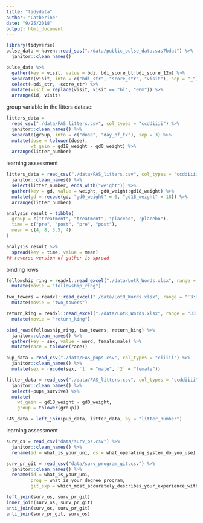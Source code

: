 ```yaml
---
title: "tidydata"
author: "Catherine"
date: "9/25/2018"
output: html_document
---
```


```r
library(tidyverse)
pulse_data = haven::read_sas("./data/public_pulse_data.sas7bdat") %>%
  janitor::clean_names()
```

```r
pulse_data %>% 
  gather(key = visit, value = bdi, bdi_score_bl:bdi_score_12m) %>%
  separate(visit, into = c("bdi_str", "score_str", "visit"), sep = "_") %>% 
  select(-bdi_str, -score_str) %>% 
  mutate(visit = replace(visit, visit == "bl", "00m")) %>% 
  arrange(id, visit)
```

group variable in the litters datase:

```r

litters_data = 
  read_csv("./data/FAS_litters.csv", col_types = "ccddiiii") %>% 
  janitor::clean_names() %>%
  separate(group, into = c("dose", "day_of_tx"), sep = 3) %>%
  mutate(dose = tolower(dose),
         wt_gain = gd18_weight - gd0_weight) %>%
  arrange(litter_number)
```
learning assessment

```r
litters_data = read_csv("./data/FAS_litters.csv", col_types = "ccddiiii") %>% 
  janitor::clean_names() %>%
  select(litter_number, ends_with("weight")) %>% 
  gather(key = gd, value = weight, gd0_weight:gd18_weight) %>% 
  mutate(gd = recode(gd, "gd0_weight" = 0, "gd18_weight" = 18)) %>% 
  arrange(litter_number)

```

```r
analysis_result = tibble(
  group = c("treatment", "treatment", "placebo", "placebo"),
  time = c("pre", "post", "pre", "post"),
  mean = c(4, 8, 3.5, 4)
)

```
```r
analysis_result %>% 
  spread(key = time, value = mean)
## reverse version of gather is spread
```
binding rows
```r
fellowship_ring = readxl::read_excel("./data/LotR_Words.xlsx", range = "B3:D6") %>%
  mutate(movie = "fellowship_ring")

two_towers = readxl::read_excel("./data/LotR_Words.xlsx", range = "F3:H6") %>%
  mutate(movie = "two_towers")

return_king = readxl::read_excel("./data/LotR_Words.xlsx", range = "J3:L6") %>%
  mutate(movie = "return_king")
```
```r
bind_rows(fellowship_ring, two_towers, return_king) %>% 
  janitor::clean_names() %>% 
  gather(key = sex, value = word, female:male) %>% 
  mutate(race = tolower(race))
```
```r
pup_data = read_csv("./data/FAS_pups.csv", col_types = "ciiiii") %>%
  janitor::clean_names() %>%
  mutate(sex = recode(sex, `1` = "male", `2` = "female")) 

litter_data = read_csv("./data/FAS_litters.csv", col_types = "ccddiiii") %>%
  janitor::clean_names() %>%
  select(-pups_survive) %>%
  mutate(
    wt_gain = gd18_weight - gd0_weight,
    group = tolower(group))

FAS_data = left_join(pup_data, litter_data, by = "litter_number")
```
learning assessment

```r
surv_os = read_csv("data/surv_os.csv") %>% 
  janitor::clean_names() %>% 
  rename(id = what_is_your_uni, os = what_operating_system_do_you_use)

surv_pr_git = read_csv("data/surv_program_git.csv") %>% 
  janitor::clean_names() %>% 
  rename(id = what_is_your_uni, 
         prog = what_is_your_degree_program,
         git_exp = which_most_accurately_describes_your_experience_with_git)

left_join(surv_os, surv_pr_git)
inner_join(surv_os, surv_pr_git)
anti_join(surv_os, surv_pr_git)
anti_join(surv_pr_git, surv_os)
```

